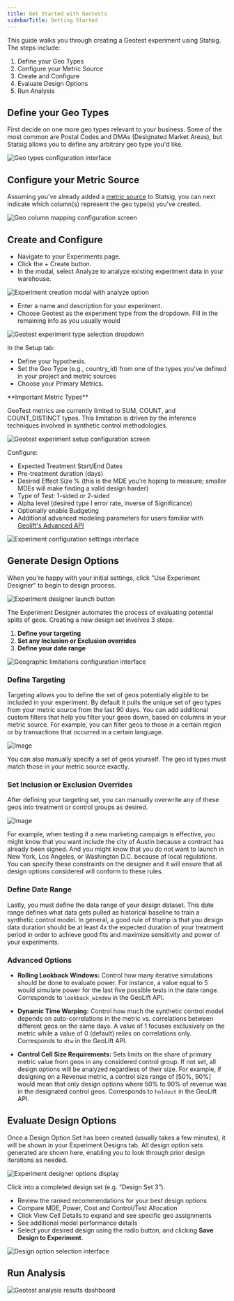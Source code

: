 ```yaml
---
title: Get Started with Geotests
sidebarTitle: Getting Started
---
```


This guide walks you through creating a Geotest experiment using Statsig. The steps include:

1. Define your Geo Types
2. Configure your Metric Source
3. Create and Configure
4. Evaluate Design Options
5. Run Analysis

## Define your Geo Types

First decide on one more geo types relevant to your business. Some of the most common are Postal Codes and DMAs (Designated Market Areas), but Statsig allows you to define any arbitrary geo type you'd like.

<Frame>
  <img
    src="/images/geotests/geo_types_settings.png"
    alt="Geo types configuration interface"
  />
</Frame>

## Configure your Metric Source

Assuming you've already added a [metric source](/statsig-warehouse-native/configuration/metric-sources/) to Statsig, you can next indicate which column(s) represent the geo type(s) you've created.

<Frame>
  <img
    src="/images/geotests/geo_column_mapping.png"
    alt="Geo column mapping configuration screen"
  />
</Frame>

## Create and Configure

- Navigate to your Experiments page.
- Click the + Create button.
- In the modal, select Analyze to analyze existing experiment data in your warehouse.

<Frame>
  <img
    src="/images/geotests/CreateXP.png"
    alt="Experiment creation modal with analyze option"
  />
</Frame>

- Enter a name and description for your experiment.
- Choose Geotest as the experiment type from the dropdown. Fill in the remaining info as you usually would

<Frame>
  <img
    src="/images/geotests/SetType.png"
    alt="Geotest experiment type selection dropdown"
  />
</Frame>

In the Setup tab:

- Define your hypothesis.
- Set the Geo Type (e.g., country_id) from one of the types you've defined in your project and metric sources
- Choose your Primary Metrics.

<Note>
**Important Metric Types**

GeoTest metrics are currently limited to SUM, COUNT, and COUNT_DISTINCT types. This limitation is driven by the inference techniques involved in synthetic control methodologies.

</Note>

<Frame>
  <img
    src="/images/geotests/SetupXP.png"
    alt="Geotest experiment setup configuration screen"
  />
</Frame>

Configure:

- Expected Treatment Start/End Dates
- Pre-treatment duration (days)
- Desired Effect Size % (this is the MDE you're hoping to measure; smaller MDEs will make finding a valid design harder)
- Type of Test: 1-sided or 2-sided
- Alpha level (desired type I error rate, inverse of Significance)
- Optionally enable Budgeting
- Additional advanced modeling parameters for users familiar with [Geolift's Advanced API](https://github.com/facebookincubator/GeoLift/blob/main/R/pre_test_power.R)

<Frame>
  <img
    src="/images/geotests/XPAdvancedConfigs.png"
    alt="Experiment configuration settings interface"
  />
</Frame>

## Generate Design Options

When you're happy with your initial settings, click "Use Experiment Designer" to begin to design process.

<Frame>
  <img
    src="/images/geotests/StartDesigner.png"
    alt="Experiment designer launch button"
  />
</Frame>

The Experiment Designer automates the process of evaluating potential splits of geos. Creating a new design set involves 3 steps:

1. **Define your targeting**
2. **Set any Inclusion or Exclusion overrides**
3. **Define your date range**

<Frame>
  <img
    src="/images/geotests/CreateDesign.png"
    alt="Geographic limitations configuration interface"
  />
</Frame>

### Define Targeting

Targeting allows you to define the set of geos potentially eligible to be included in your experiment. By default it pulls the unique set of geo types from your metric source from the last 90 days. You can add additional custom filters that help you filter your geos down, based on columns in your metric source. For example, you can filter geos to those in a certain region or by transactions that occurred in a certain language.

<Frame>
  <img src="/images/geotests/targeting.png" alt="Image" />
</Frame>

You can also manually specify a set of geos yourself. The geo id types must match those in your metric source exactly.

### Set Inclusion or Exclusion Overrides

After defining your targeting set, you can manually overwrite any of these geos into treatment or control groups as desired.

<Frame>
  <img src="/images/geotests/targetingoverwrites.png" alt="Image" />
</Frame>

For example, when testing if a new marketing campaign is effective, you might know that you want include the city of Austin because a contract has already been signed. And you might know that you do not want to launch in New York, Los Angeles, or Washington D.C. because of local regulations. You can specify these constraints on the designer and it will ensure that all design options considered will conform to these rules.

### Define Date Range

Lastly, you must define the data range of your design dataset. This date range defines what data gets pulled as historical baseline to train a synthetic control model. In general, a good rule of thump is that you design data duration should be at least 4x the expected duration of your treatment period in order to achieve good fits and maximize sensitivity and power of your experiments.

### Advanced Options

- **Rolling Lookback Windows:** Control how many iterative simulations should be done to evaluate power. For instance, a value equal to 5 would simulate power for the last five possible tests in the date range. Corresponds to `lookback_window` in the GeoLift API.

- **Dynamic Time Warping:** Control how much the synthetic control model depends on auto-correlations in the metric vs. correlations between different geos on the same days. A value of 1 focuses exclusively on the metric while a value of 0 (default) relies on correlations only. Corresponds to `dtw` in the GeoLift API.

- **Control Cell Size Requirements:** Sets limits on the share of primary metric value from geos in any considered control group. If not set, all design options will be analyzed regardless of their size. For example, if designing on a Revenue metric, a control size range of [50%, 90%] would mean that only design options where 50% to 90% of revenue was in the designated control geos. Corresponds to `holdout` in the GeoLift API.

## Evaluate Design Options

Once a Design Option Set has been created (usually takes a few minutes), it will be shown in your Experiment Designs tab. All design option sets generated are shown here, enabling you to look through prior design iterations as needed.

<Frame>
  <img
    src="/images/geotests/DesignerOptions.png"
    alt="Experiment designer options display"
  />
</Frame>

Click into a completed design set (e.g. “Design Set 3”).

- Review the ranked recommendations for your best design options
- Compare MDE, Power, Cost and Control/Test Allocation
- Click View Cell Details to expand and see specific geo assignments
- See additional model performance details
- Select your desired design using the radio button, and clicking **Save Design to Experiment**.

<Frame>
  <img
    src="/images/geotests/DesignOption.png"
    alt="Design option selection interface"
  />
</Frame>

## Run Analysis

<Frame>
  <img
    src="/images/geotests/AnalysisResults.png"
    alt="Geotest analysis results dashboard"
  />
</Frame>
